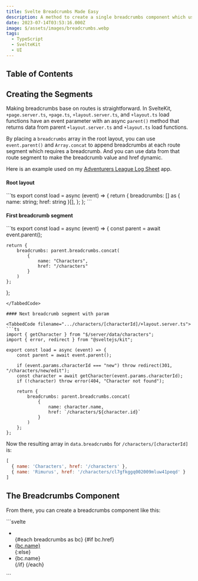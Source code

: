 ```yaml
---
title: Svelte Breadcrumbs Made Easy
description: A method to create a single breadcrumbs component which uses route data to generate breadcrumbs.
date: 2023-07-14T03:53:16.000Z
image: $/assets/images/breadcrumbs.webp
tags:
  - TypeScript
  - SvelteKit
  - UI
---
```


## Table of Contents

## Creating the Segments

Making breadcrumbs base on routes is straightforward. In SvelteKit, `+page.server.ts`, `+page.ts`, `+layout.server.ts`, and `+layout.ts` load functions have an event parameter with an async `parent()` method that returns data from parent `+layout.server.ts` and `+layout.ts` load functions.

By placing a `breadcrumbs` array in the root layout, you can use `event.parent()` and `Array.concat` to append breadcrumbs at each route segment which requires a breadcrumb. And you can use data from that route segment to make the breadcrumb value and href dynamic.

Here is an example used on my [Adventurers League Log Sheet](https://ddal.dekok.dev/) app.

#### Root layout

<TabbedCode filename=".../+layout.server.ts">
```ts
export const load = async (event) => {
    return {
        breadcrumbs: [] as { name: string; href: string }[],
    };
};
```
</TabbedCode>

#### First breadcrumb segment

<TabbedCode filename=".../characters/+layout.server.ts">
```ts
export const load = async (event) => {
    const parent = await event.parent();

    return {
        breadcrumbs: parent.breadcrumbs.concat(
            {
                name: "Characters",
                href: "/characters"
            }
        )
    };
};
```
</TabbedCode>

#### Next breadcrumb segment with param

<TabbedCode filename=".../characters/[characterId]/+layout.server.ts">
```ts
import { getCharacter } from "$/server/data/characters";
import { error, redirect } from "@sveltejs/kit";

export const load = async (event) => {
    const parent = await event.parent();

    if (event.params.characterId === "new") throw redirect(301, "/characters/new/edit");
    const character = await getCharacter(event.params.characterId);
    if (!character) throw error(404, "Character not found");

    return {
        breadcrumbs: parent.breadcrumbs.concat(
            {
                name: character.name,
                href: `/characters/${character.id}`
            }
        )
    };
};
```
</TabbedCode>

Now the resulting array in `data.breadcrumbs` for `/characters/[characterId]` is:

```js
[
  { name: 'Characters', href: '/characters' },
  { name: 'Rimurus', href: '/characters/cl7gfkggq002009mluw41peqd' }
]
```

## The Breadcrumbs Component

From there, you can create a breadcrumbs component like this:

<TabbedCode filename="Breadcrumbs.svelte">
```svelte
<script lang="ts">
    import { page } from "$app/stores";
    import Icon from "./Icon.svelte";

    let breadcrumbs = ($page.data.breadcrumbs as { name: string, href?: string }[]).map((bc, i) => ({
        name: bc.name,
        href: !bc.href || i === $page.data.breadcrumbs.length - 1 ? null : bc.href,
    }));
</script>

<div class="breadcrumbs mb-4 hidden flex-1 text-sm sm:flex">
    <ul>
        <li>
            <Icon src="home" class="w-4" />
        </li>
        {#each breadcrumbs as bc}
            {#if bc.href}
                <li>
                    <a href={bc.href} class="text-secondary">
                        {bc.name}
                    </a>
                </li>
            {:else}
                <li class="overflow-hidden text-ellipsis whitespace-nowrap dark:drop-shadow-md">
                    {bc.name}
                </li>
            {/if}
        {/each}
    </ul>
</div>
```
</TabbedCode>